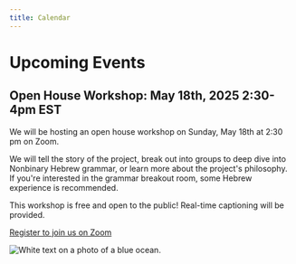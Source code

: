 ```yaml
---
title: Calendar
---
```

# Upcoming Events

## Open House Workshop: May 18th, 2025 2:30-4pm EST

We will be hosting an open house workshop on Sunday, May 18th at 2:30 pm on Zoom.

We will tell the story of the project, break out into groups to deep dive into Nonbinary Hebrew grammar, or learn more about the project's philosophy. If you're interested in the grammar breakout room, some Hebrew experience is recommended.

This workshop is free and open to the public! Real-time captioning will be provided. 

[Register to join us on Zoom](https://airtable.com/app03wKe5XFYb3LhJ/pagnD1u6nLzg6LYJc/form)

![White text on a photo of a blue ocean.](/img/may-18-flyer-mockup-1-1-.png)
